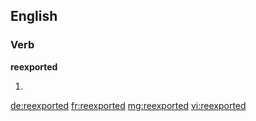 ==English==

===Verb===
'''reexported'''
# {{en-past of|reexport}}

[[de:reexported]]
[[fr:reexported]]
[[mg:reexported]]
[[vi:reexported]]